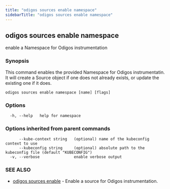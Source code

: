 ```yaml
---
title: "odigos sources enable namespace"
sidebarTitle: "odigos sources enable namespace"
---
```

## odigos sources enable namespace

enable a Namespace for Odigos instrumentation

### Synopsis

This command enables the provided Namespace for Odigos instrumentatin. It will create a Source object if one does not already exists, or update the existing one if it does.

```
odigos sources enable namespace [name] [flags]
```

### Options

```
  -h, --help   help for namespace
```

### Options inherited from parent commands

```
      --kube-context string   (optional) name of the kubeconfig context to use
      --kubeconfig string     (optional) absolute path to the kubeconfig file (default "KUBECONFIG")
  -v, --verbose               enable verbose output
```

### SEE ALSO

* [odigos sources enable](/cli/odigos_sources_enable)	 - Enable a source for Odigos instrumentation.